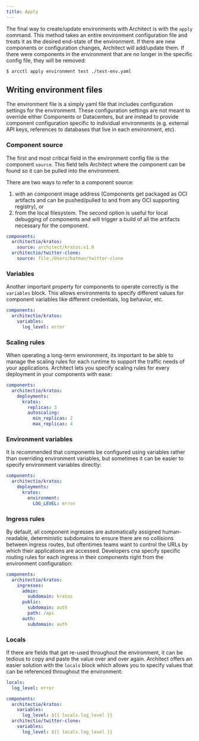 ```yaml
---
title: Apply
---
```


The final way to create/update environments with Architect is with the `apply` command. This method
takes an entire environment configuration file and treats it as the desired end-state of the
environment. If there are new components or configuration changes, Architect will add/update them.
If there were components in the environment that are no longer in the specific config file, they
will be removed:

```sh
$ arcctl apply environment test ./test-env.yaml
```

## Writing environment files

The environment file is a simply yaml file that includes configuration settings for the environment.
These configuration settings are not meant to override either Components or Datacenters, but are
instead to provide component configuration specific to individual environments (e.g. external API
keys, references to databases that live in each environment, etc).

### Component source

The first and most critical field in the environment config file is the component `source`. This
field tells Architect where the component can be found so it can be pulled into the environment.

There are two ways to refer to a component source:

1. with an component image address (Components get packaged as OCI artifacts and can be
   pushed/pulled to and from any OCI supporting registry), or
2. from the local filesystem. The second option is useful for local debugging of components and will
   trigger a build of all the artifacts necessary for the component.

```yml
components:
  architectio/kratos:
    source: architect/kratos:v1.0
  architectio/twitter-clone:
    source: file:/Users/batman/twitter-clone
```

### Variables

Another important property for components to operate correctly is the `variables` block. This allows
environments to specify different values for component variables like different credentials, log
behavior, etc.

```yml
components:
  architectio/kratos:
    variables:
      log_level: error
```

### Scaling rules

When operating a long-term environment, its important to be able to manage the scaling rules for
each runtime to support the traffic needs of your applications. Architect lets you specify scaling
rules for every deployment in your components with ease:

```yaml
components:
  architectio/kratos:
    deployments:
      kratos:
        replicas: 3
        autoscaling:
          min_replicas: 2
          max_replicas: 4
```

### Environment variables

It is recommended that components be configured using variables rather than overriding environment
variables, but sometimes it can be easier to specify environment variables directly:

```yaml
components:
  architectio/kratos:
    deployments:
      kratos:
        environment:
          LOG_LEVEL: error
```

### Ingress rules

By default, all component ingresses are automatically assigned human-readable, deterministic
subdomains to ensure there are no collisions between ingress routes, but oftentimes teams want to
control the URLs by which their applications are accessed. Developers cna specify specific routing
rules for each ingress in their components right from the environment configuration:

```yml
components:
  architectio/kratos:
    ingresses:
      admin:
        subdomain: kratos
      public:
        subdomain: auth
        path: /api
      auth:
        subdomain: auth
```

### Locals

If there are fields that get re-used throughout the environment, it can be tedious to copy and paste
the value over and over again. Architect offers an easier solution with the `locals` block which
allows you to specify values that can be referenced throughout the environment:

```yml
locals:
  log_level: error

components:
  architectio/kratos:
    variables:
      log_level: ${{ locals.log_level }}
  architectio/twitter-clone:
    variables:
      log_level: ${{ locals.log_level }}
```
